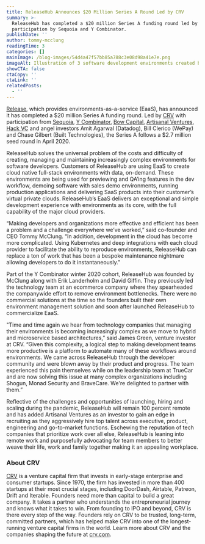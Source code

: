 ```yaml
---
title: ReleaseHub Announces $20 Million Series A Round Led by CRV
summary: >-
  ReleaseHub has completed a $20 million Series A funding round led by CRV with
  participation by Sequoia and Y Combinator.
publishDate: ''
author: tommy-mcclung
readingTime: 3
categories: []
mainImage: /blog-images/54d4a47f57bb85a788c3e08d98a41e7e.png
imageAlt: Illustration of 3 software development environments created by Release
showCTA: false
ctaCopy: ''
ctaLink: ''
relatedPosts:
  - ''
---
```


[Release,](https://release.com/) which provides environments-as-a-service (EaaS), has announced it has completed a $20 million Series A funding round. Led by [CRV](http://www.crv.com) with participation from [Sequoia](https://www.sequoiacap.com/), [Y Combinator](https://www.ycombinator.com/), [Bow Capital](https://bowcapital.com/team/), [Artisanal Ventures](https://www.artisanalv.com/), [Hack VC](https://hack-vc.com/) and angel investors Amit Agarwal (Datadog), Bill Clerico (WePay) and Chase Gilbert (Built Technologies), the Series A follows a $2.7 million seed round in April 2020.

ReleaseHub solves the universal problem of the costs and difficulty of creating, managing and maintaining increasingly complex environments for software developers. Customers of ReleaseHub are using EaaS to create cloud native full-stack environments with data, on-demand. These environments are being used for previewing and QA’ing features in the dev workflow, demoing software with sales demo environments, running production applications and delivering SaaS products into their customer’s virtual private clouds. ReleaseHub’s EaaS delivers an exceptional and simple development experience with environments as its core, with the full capability of the major cloud providers.

“Making developers and organizations more effective and efficient has been a problem and a challenge everywhere we’ve worked,” said co-founder and CEO Tommy McClung. “In addition, development in the cloud has become more complicated. Using Kubernetes and deep integrations with each cloud provider to facilitate the ability to reproduce environments, ReleaseHub can replace a ton of work that has been a bespoke maintenance nightmare allowing developers to do it instantaneously.”

Part of the Y Combinator winter 2020 cohort, ReleaseHub was founded by McClung along with Erik Landerholm and David Giffin. They previously led the technology team at an ecommerce company where they spearheaded the companywide effort to remove environment bottlenecks. There were no commercial solutions at the time so the founders built their own environment management solution and soon after launched ReleaseHub to commercialize EaaS.

"Time and time again we hear from technology companies that managing their environments is becoming increasingly complex as we move to hybrid and microservice based architectures,” said James Green, venture investor at CRV. “Given this complexity, a logical step to making development teams more productive is a platform to automate many of these workflows around environments. We came across ReleaseHub through the developer community and were blown away by their product and progress. The team experienced this pain themselves while on the leadership team at TrueCar and are now solving this issue at many complex organizations including Shogun, Monad Security and BraveCare. We're delighted to partner with them.”

Reflective of the challenges and opportunities of launching, hiring and scaling during the pandemic, ReleaseHub will remain 100 percent remote and has added Artisanal Ventures as an investor to gain an edge in recruiting as they aggressively hire top talent across executive, product, engineering and go-to-market functions. Eschewing the reputation of tech companies that prioritize work over all else, ReleaseHub is leaning into remote work and purposefully advocating for team members to better weave their life, work and family together making it an appealing workplace.

### About CRV

[CRV](https://crv.com/) is a venture capital firm that invests in early-stage enterprise and consumer startups. Since 1970, the firm has invested in more than 400 startups at their most crucial stages, including DoorDash, Airtable, Patreon, Drift and Iterable. Founders need more than capital to build a great company. It takes a partner who understands the entrepreneurial journey and knows what it takes to win. From founding to IPO and beyond, CRV is there every step of the way. Founders rely on CRV to be trusted, long-term, committed partners, which has helped make CRV into one of the longest-running venture capital firms in the world. Learn more about CRV and the companies shaping the future at [crv.com](https://www.crv.com).